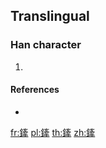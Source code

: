 {{character info/new}}
==Translingual==

===Han character===
{{Han char|rn=167|rad=金|as=11|sn=19|four=|canj=CYVQ}}

# {{defn|Han|sort=金11}}

====References====
* {{Han ref|kx=1321.071|hdz=64252.011|uh=93F2|ud=37874}}

[[fr:鏲]]
[[pl:鏲]]
[[th:鏲]]
[[zh:鏲]]